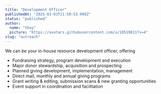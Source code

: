 ```yaml
---
title: "Development Officer"
publishedAt: "2025-03-03T21:58:53.098Z"
status: "published"
author:
  name: "Shay"
  picture: "https://avatars.githubusercontent.com/u/10519011?v=4"
slug: "outreach"
---
```


We can *be* your in-house resource development officer, offering

- Fundraising strategy, program development and execution
- Major donor stewardship, acquisition and prospecting
- Planned giving development, implementation, management
- Direct mail, monthly and annual giving programs
- Grant writing & editing, submission scans & new granting opportunities
- Event support in coordination and facilitation